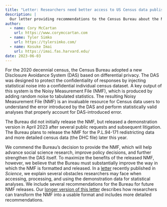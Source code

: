 ```yaml
---
title: "Letter: Researchers need better access to US Census data published in Science"
description: |
  Our letter providing recommendations to the Census Bureau about the Noisy Measurements File (NMF) now published in Science.
author:
  - name: Cory McCartan
    url: https://www.corymccartan.com
  - name: Tyler Simko
    url: https://tylersimko.com/
  - name: Kosuke Imai
    url: https://imai.fas.harvard.edu/
date: 2023-06-03
---
```


For the 2020 decennial census, the Census Bureau adopted a new Disclosure Avoidance System (DAS) based on differential privacy.
The DAS was designed to protect the confidentiality of responses by injecting statistical noise into a confidential individual census dataset.
A key output of this system is the Noisy Measurement File (NMF), which is produced by adding random noise to tabulated statistics.
The resulting Noisy Measurement File (NMF) is an invaluable resource for Census data users to understand the error introduced by the DAS and perform statistically valid analyses that properly account for DAS-introduced error.

The Bureau did not initially release the NMF, but released a demonstration version in April 2023 after several public requests and subsequent litigation. The Bureau plans to release the NMF for the P.L.94-171 redistricting data and more detailed census data (the DHC file) later this year.

We commend the Bureau's decision to provide the NMF, which will help advance social science research, improve policy decisions, and further strengthen the DAS itself.
To maximize the benefits of the released NMF, however, we believe that the Bureau must substantially improve the way in which the NMF is formatted and released.
In a [letter](https://www.science.org/doi/10.1126/science.adi7004) recently published in *Science*, we explain several obstacles researchers may face when accessing, processing, and using the demonstration data for statistical analyses. We include several recommendations for the Bureau for future NMF releases.
Our [longer version of this letter](https://arxiv.org/pdf/2305.07208.pdf) describes how researchers can transform the NMF into a usable format and includes more detailed recommendations.

